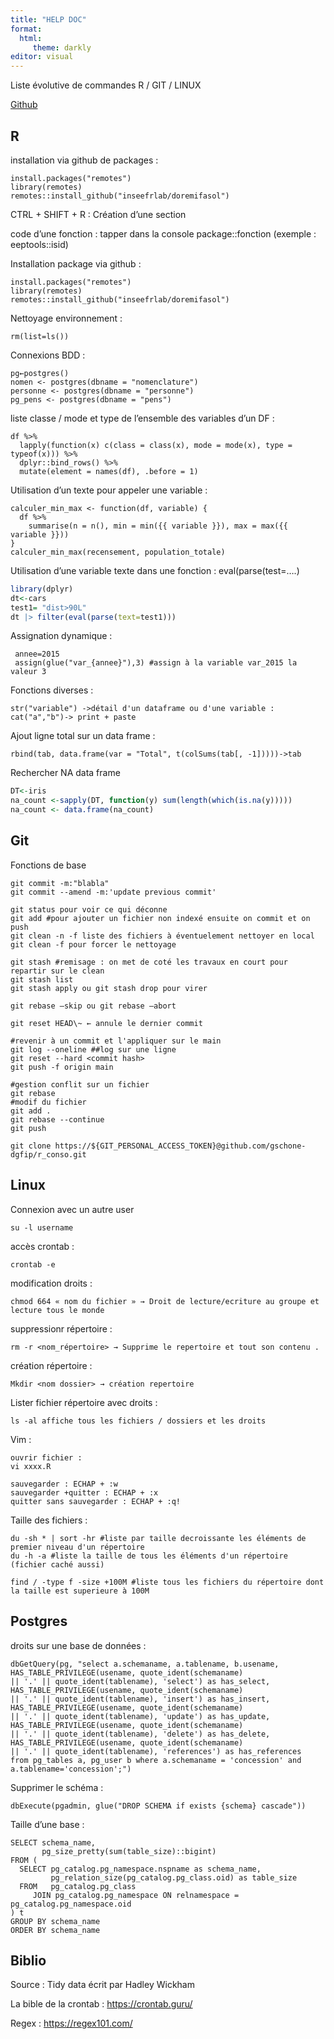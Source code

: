 ```yaml
---
title: "HELP DOC"
format: 
  html:
     theme: darkly
editor: visual
---
```


Liste évolutive de commandes R / GIT / LINUX

[Github](https://github.com/gschone-data)

::: panel-tabset
## R

installation via github de packages :

``` {style="color:green"}
install.packages("remotes")
library(remotes)
remotes::install_github("inseefrlab/doremifasol")
```

CTRL + SHIFT + R : Création d'une section

code d'une fonction : tapper dans la console package::fonction (exemple : eeptools::isid)

Installation package via github :

``` {style="color:green"}
install.packages("remotes")
library(remotes)
remotes::install_github("inseefrlab/doremifasol")
```

Nettoyage environnement :

``` {style="color:green"}
rm(list=ls())
```

Connexions BDD :

``` {style="color:green"}
pg←postgres()
nomen <- postgres(dbname = "nomenclature")
personne <- postgres(dbname = "personne") 
pg_pens <- postgres(dbname = "pens")
```

liste classe / mode et type de l'ensemble des variables d'un DF :

``` {style="color:green"}
df %>% 
  lapply(function(x) c(class = class(x), mode = mode(x), type = typeof(x))) %>%  
  dplyr::bind_rows() %>%  
  mutate(element = names(df), .before = 1) 
```

Utilisation d'un texte pour appeler une variable :

``` {style="color:green"}
calculer_min_max <- function(df, variable) {
  df %>%
    summarise(n = n(), min = min({{ variable }}), max = max({{ variable }}))
}
calculer_min_max(recensement, population_totale)
```

Utilisation d'une variable texte dans une fonction : eval(parse(test=....)

```r
library(dplyr)
dt<-cars
test1= "dist>90L"
dt |> filter(eval(parse(text=test1)))

```

Assignation dynamique :

``` {style="color:green"}
 annee=2015
 assign(glue("var_{annee}"),3) #assign à la variable var_2015 la valeur 3
```

Fonctions diverses :

``` {style="color:green"}
str("variable") ->détail d'un dataframe ou d'une variable :
cat("a","b")-> print + paste
```

Ajout ligne total sur un data frame :

``` {style="color:green"}
rbind(tab, data.frame(var = "Total", t(colSums(tab[, -1]))))->tab
```

Rechercher NA data frame

```r
DT<-iris
na_count <-sapply(DT, function(y) sum(length(which(is.na(y)))))
na_count <- data.frame(na_count)

```

## Git

Fonctions de base

``` {style="color:green"}

git commit -m:"blabla"
git commit --amend -m:'update previous commit'
```

``` {style="color:green"}
git status pour voir ce qui déconne
git add #pour ajouter un fichier non indexé ensuite on commit et on push 
git clean -n -f liste des fichiers à éventuelement nettoyer en local
git clean -f pour forcer le nettoyage
```

``` {style="color:green"}
git stash #remisage : on met de coté les travaux en court pour repartir sur le clean
git stash list
git stash apply ou git stash drop pour virer
```

``` {style="color:green"}
git rebase –skip ou git rebase –abort
```

``` {style="color:green"}
git reset HEAD\~ ← annule le dernier commit
```

``` {style="color:green"}
#revenir à un commit et l'appliquer sur le main 
git log --oneline ##log sur une ligne
git reset --hard <commit hash>
git push -f origin main
```

``` {style="color:green"}
#gestion conflit sur un fichier 
git rebase
#modif du fichier
git add .
git rebase --continue
git push
```

``` {style="color:green"}
git clone https://${GIT_PERSONAL_ACCESS_TOKEN}@github.com/gschone-dgfip/r_conso.git
```

## Linux

Connexion avec un autre user

``` {style="color:green"}
su -l username
```

accès crontab :

``` {style="color:green"}
crontab -e
```

modification droits :

``` {style="color:green"}
chmod 664 « nom du fichier » → Droit de lecture/ecriture au groupe et lecture tous le monde 
```

suppressionr répertoire :

``` {style="color:green"}
rm -r <nom_répertoire> → Supprime le repertoire et tout son contenu .
```

création répertoire :

``` {style="color:green"}
Mkdir <nom dossier> → création repertoire
```

Lister fichier répertoire avec droits :

``` {style="color:green"}
ls -al affiche tous les fichiers / dossiers et les droits
```

Vim :

``` {style="color:green"}
ouvrir fichier : 
vi xxxx.R

sauvegarder : ECHAP + :w
sauvegarder +quitter : ECHAP + :x
quitter sans sauvegarder : ECHAP + :q!
```

Taille des fichiers :

``` {style="color:green"}
du -sh * | sort -hr #liste par taille decroissante les éléments de premier niveau d'un répertoire
du -h -a #liste la taille de tous les éléments d'un répertoire (fichier caché aussi)

find / -type f -size +100M #liste tous les fichiers du répertoire dont la taille est superieure à 100M
```

## Postgres

droits sur une base de données :

``` {style="color:green"}
dbGetQuery(pg, "select a.schemaname, a.tablename, b.usename,
HAS_TABLE_PRIVILEGE(usename, quote_ident(schemaname) 
|| '.' || quote_ident(tablename), 'select') as has_select, 
HAS_TABLE_PRIVILEGE(usename, quote_ident(schemaname) 
|| '.' || quote_ident(tablename), 'insert') as has_insert,
HAS_TABLE_PRIVILEGE(usename, quote_ident(schemaname)
|| '.' || quote_ident(tablename), 'update') as has_update,
HAS_TABLE_PRIVILEGE(usename, quote_ident(schemaname) 
|| '.' || quote_ident(tablename), 'delete') as has_delete, 
HAS_TABLE_PRIVILEGE(usename, quote_ident(schemaname) 
|| '.' || quote_ident(tablename), 'references') as has_references 
from pg_tables a, pg_user b where a.schemaname = 'concession' and a.tablename='concession';")
```

Supprimer le schéma :

``` {style="color:green"}
dbExecute(pgadmin, glue("DROP SCHEMA if exists {schema} cascade"))
```

Taille d'une base :

``` {style="color:green"}
SELECT schema_name, 
       pg_size_pretty(sum(table_size)::bigint)       
FROM (
  SELECT pg_catalog.pg_namespace.nspname as schema_name,
         pg_relation_size(pg_catalog.pg_class.oid) as table_size
  FROM   pg_catalog.pg_class
     JOIN pg_catalog.pg_namespace ON relnamespace = pg_catalog.pg_namespace.oid
) t
GROUP BY schema_name
ORDER BY schema_name
```

## Biblio

Source : Tidy data écrit par Hadley Wickham

La bible de la crontab : <https://crontab.guru/>

Regex : <https://regex101.com/>
:::
